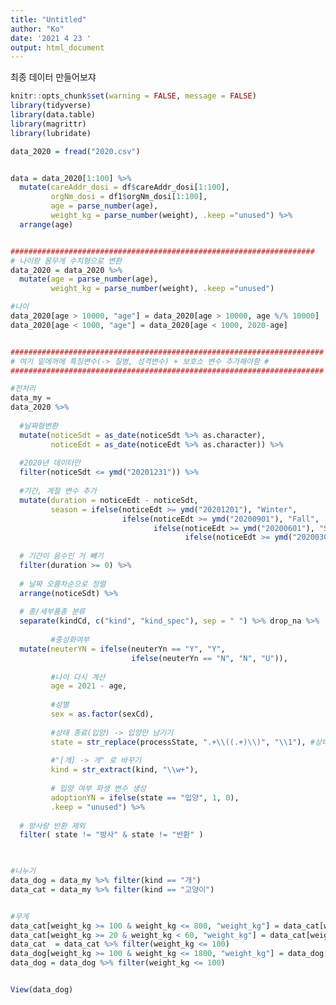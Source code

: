 ```yaml
---
title: "Untitled"
author: "Ko"
date: '2021 4 23 '
output: html_document
---
```



최종 데이터 만들어보쟈
```r
knitr::opts_chunk$set(warning = FALSE, message = FALSE)
library(tidyverse)
library(data.table)
library(magrittr)
library(lubridate)

data_2020 = fread("2020.csv") 


data = data_2020[1:100] %>% 
  mutate(careAddr_dosi = df$careAddr_dosi[1:100],
         orgNm_dosi = df1$orgNm_dosi[1:100],
         age = parse_number(age),
         weight_kg = parse_number(weight), .keep ="unused") %>% 
  arrange(age)


####################################################################
# 나이랑 몸무게 수치형으로 변환
data_2020 = data_2020 %>% 
  mutate(age = parse_number(age),
         weight_kg = parse_number(weight), .keep ="unused")

#나이
data_2020[age > 10000, "age"] = data_2020[age > 10000, age %/% 10000]
data_2020[age < 1000, "age"] = data_2020[age < 1000, 2020-age]


######################################################################
# 여기 밑에꺼에 특징변수(-> 질병, 성격변수) + 보호소 변수 추가해야함 #
######################################################################

#전처리
data_my = 
data_2020 %>% 
  
  #날짜형변환
  mutate(noticeSdt = as_date(noticeSdt %>% as.character),
         noticeEdt = as_date(noticeEdt %>% as.character)) %>% 
  
  #2020년 데이터만
  filter(noticeSdt <= ymd("20201231")) %>% 
  
  #기간, 계절 변수 추가
  mutate(duration = noticeEdt - noticeSdt,
         season = ifelse(noticeEdt >= ymd("20201201"), "Winter",
                         ifelse(noticeEdt >= ymd("20200901"), "Fall",
                                ifelse(noticeEdt >= ymd("20200601"), "Summer", 
                                       ifelse(noticeEdt >= ymd("20200301"), "Spring", "Winter"))))) %>% 
  
  # 기간이 음수인 거 빼기
  filter(duration >= 0) %>% 
  
  # 날짜 오름차순으로 정렬
  arrange(noticeSdt) %>% 
  
  # 종/세부품종 분류
  separate(kindCd, c("kind", "kind_spec"), sep = " ") %>% drop_na %>% 
  
         #중성화여부
  mutate(neuterYN = ifelse(neuterYn == "Y", "Y", 
                           ifelse(neuterYn == "N", "N", "U")), 
         
         #나이 다시 계산
         age = 2021 - age,
         
         #성별
         sex = as.factor(sexCd), 
         
         #상태 종료(입양) -> 입양만 남기기
         state = str_replace(processState, ".+\\((.+)\\)", "\\1"), #상태
         
         #"[개] -> 개" 로 바꾸기
         kind = str_extract(kind, "\\w+"), 
         
         # 입양 여부 파생 변수 생성
         adoptionYN = ifelse(state == "입양", 1, 0), 
         .keep = "unused") %>% 
  
  # 방사랑 반환 제외
  filter( state != "방사" & state != "반환" )
  


#나누기
data_dog = data_my %>% filter(kind == "개")
data_cat = data_my %>% filter(kind == "고양이")


#무게
data_cat[weight_kg >= 100 & weight_kg <= 800, "weight_kg"] = data_cat[weight_kg >= 100 & weight_kg <= 800, weight_kg/1000]
data_cat[weight_kg >= 20 & weight_kg < 60, "weight_kg"] = data_cat[weight_kg >= 20 & weight_kg < 60, weight_kg/10]
data_cat  = data_cat %>% filter(weight_kg <= 100) 
data_dog[weight_kg >= 100 & weight_kg <= 1800, "weight_kg"] = data_dog[weight_kg >= 100 & weight_kg <= 1800, weight_kg/1000]
data_dog = data_dog %>% filter(weight_kg <= 100)


View(data_dog)


```



